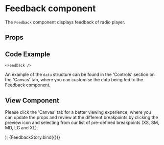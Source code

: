
<Meta
  title="Newskit Components/Article Audio/Feedback"
  component={Feedback}
/>

# Feedback component
The `Feedback` component displays feedback of radio player.

## Props
<Props of={Feedback} />

## Code Example
`<Feedback />`

An example of the `data` structure can be found in the 'Controls' section on the 'Canvas' tab, where you can customise the data being fed to the Feedback component.

## View Component
Please click the 'Canvas' tab for a better viewing experience, where you can update the props and review at the different breakpoints by clicking the preview icon and selecting from our list of pre-defined breakpoints (XS, SM, MD, LG and XL).

  <TCThemeProvider>
    <Feedback />
  </TCThemeProvider>
);

<Story name="Feedback">
  {FeedbackStory.bind({})}
</Story>

